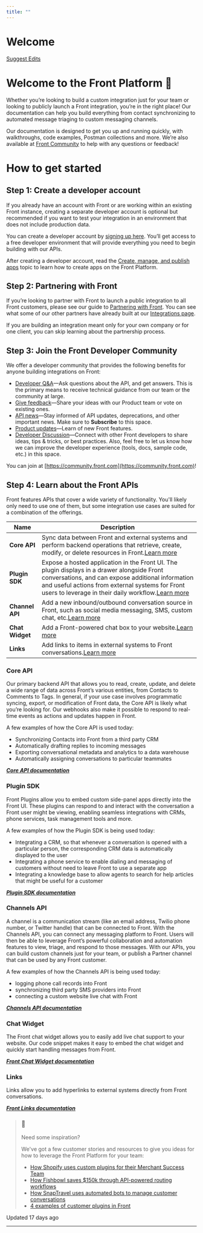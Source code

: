 ```yaml
---
title: ""
---
```


# Welcome

[Suggest Edits](/edit/welcome)

# Welcome to the Front Platform 👋

[](#welcome-to-the-front-platform-)

Whether you’re looking to build a custom integration just for your team or looking to publicly launch a Front integration, you’re in the right place! Our documentation can help you build everything from contact synchronizing to automated message triaging to custom messaging channels. 

Our documentation is designed to get you up and running quickly, with walkthroughs, code examples, Postman collections and more. We’re also available at [Front Community](https://community.front.com/developer-q-a-37) to help with any questions or feedback!

# How to get started

[](#how-to-get-started)

## Step 1: Create a developer account

[](#step-1-create-a-developer-account)

If you already have an account with Front or are working within an existing Front instance, creating a separate developer account is optional but recommended if you want to test your integration in an environment that does not include production data.

You can create a developer account by [signing up here](https://front.com/signup?affiliate=developers). You’ll get access to a free developer environment that will provide everything you need to begin building with our APIs.

After creating a developer account, read the [Create, manage, and publish apps](/docs/create-and-manage-apps) topic to learn how to create apps on the Front Platform.

## Step 2: Partnering with Front

[](#step-2-partnering-with-front)

If you’re looking to partner with Front to launch a public integration to all Front customers, please see our guide to [Partnering with Front](/docs/partnering-with-front). You can see what some of our other partners have already built at our [Integrations page](https://frontapp.com/integrations).

If you are building an integration meant only for your own company or for one client, you can skip learning about the partnership process.

## Step 3: Join the Front Developer Community

[](#step-3-join-the-front-developer-community)

We offer a developer community that provides the following benefits for anyone building integrations on Front:

* [Developer Q&A](https://community.front.com/developer-q-a-37)—Ask questions about the API, and get answers. This is the primary means to receive technical guidance from our team or the community at large.
* [Give feedback](https://community.front.com/ideas)—Share your ideas with our Product team or vote on existing ones.
* [API news](https://community.front.com/news-updates-40)—Stay informed of API updates, deprecations, and other important news. Make sure to **Subscribe** to this space.
* [Product updates](https://community.front.com/product-updates)—Learn of new Front features.
* [Developer Discussion](https://community.front.com/general-discussion-39)—Connect with other Front developers to share ideas, tips & tricks, or best practices. Also, feel free to let us know how we can improve the developer experience (tools, docs, sample code, etc.) in this space.

You can join at [https://community.front.com](https://community.front.com)!

## Step 4: Learn about the Front APIs

[](#step-4-learn-about-the-front-apis)

Front features APIs that cover a wide variety of functionality. You'll likely only need to use one of them, but some integration use cases are suited for a combination of the offerings. 

| Name            | Description                                                                                                                                                                                                                                                              |
| --------------- | ------------------------------------------------------------------------------------------------------------------------------------------------------------------------------------------------------------------------------------------------------------------------ |
| **Core API**    | Sync data between Front and external systems and perform backend operations that retrieve, create, modify, or delete resources in Front.[Learn more](#core-api)                                                                                                          |
| **Plugin SDK**  | Expose a hosted application in the Front UI. The plugin displays in a drawer alongside Front conversations, and can expose additional information and useful actions from external systems for Front users to leverage in their daily workflow.[Learn more](#plugin-sdk) |
| **Channel API** | Add a new inbound/outbound conversation source in Front, such as social media messaging, SMS, custom chat, etc.[Learn more](#channels-api)                                                                                                                               |
| **Chat Widget** | Add a Front-powered chat box to your website.[Learn more](#chat-widget)                                                                                                                                                                                                  |
| **Links**       | Add links to items in external systems to Front conversations.[Learn more](#links)                                                                                                                                                                                       |

### Core API

[](#core-api)

Our primary backend API that allows you to read, create, update, and delete a wide range of data across Front’s various entities, from Contacts to Comments to Tags. In general, if your use case involves programmatic syncing, export, or modification of Front data, the Core API is likely what you’re looking for. Our webhooks also make it possible to respond to real-time events as actions and updates happen in Front.

A few examples of how the Core API is used today:

* Synchronizing Contacts into Front from a third party CRM
* Automatically drafting replies to incoming messages
* Exporting conversational metadata and analytics to a data warehouse
* Automatically assigning conversations to particular teammates

**_[Core API documentation](/docs/core-api-overview)_**

### Plugin SDK

[](#plugin-sdk)

Front Plugins allow you to embed custom side-panel apps directly into the Front UI. These plugins can respond to and interact with the conversation a Front user might be viewing, enabling seamless integrations with CRMs, phone services, task management tools and more.

A few examples of how the Plugin SDK is being used today:

* Integrating a CRM, so that whenever a conversation is opened with a particular person, the corresponding CRM data is automatically displayed to the user
* Integrating a phone service to enable dialing and messaging of customers without need to leave Front to use a separate app
* Integrating a knowledge base to allow agents to search for help articles that might be useful for a customer

**_[Plugin SDK documentation](/docs/plugin-overview)_**

### Channels API

[](#channels-api)

A channel is a communication stream (like an email address, Twilio phone number, or Twitter handle) that can be connected to Front. With the Channels API, you can connect any messaging platform to Front. Users will then be able to leverage Front’s powerful collaboration and automation features to view, triage, and respond to those messages. With our APIs, you can build custom channels just for your team, or publish a Partner channel that can be used by any Front customer.

A few examples of how the Channels API is being used today:

* logging phone call records into Front
* synchronizing third party SMS providers into Front
* connecting a custom website live chat with Front

**_[Channels API documentation](/docs/channels-overview)_**

### Chat Widget

[](#chat-widget)

The Front chat widget allows you to easily add live chat support to your website. Our code snippet makes it easy to embed the chat widget and quickly start handling messages from Front.

**_[Front Chat Widget documentation](/docs/chat-overview)_**

### Links

[](#links)

Links allow you to add hyperlinks to external systems directly from Front conversations.

**_[Front Links documentation](/docs/overview-1)_**

> ### 📘
> 
> Need some inspiration?
> 
> We've got a few customer stories and resources to give you ideas for how to leverage the Front Platform for your team: 
> 
> * [How Shopify uses custom plugins for their Merchant Success Team](https://frontapp.com/customer-stories/shopify)
> * [How Fishbowl saves $150k through API-powered routing workflows](https://frontapp.com/customer-stories/fishbowl)
> * [How SnapTravel uses automated bots to manage customer conversations](https://frontapp.com/customer-stories/snaptravel)
> * [4 examples of customer plugins in Front](https://frontapp.com/blog/2018/04/19/how-4-innovative-companies-work-faster-with-custom-apps-in-front/)

Updated 17 days ago 

---